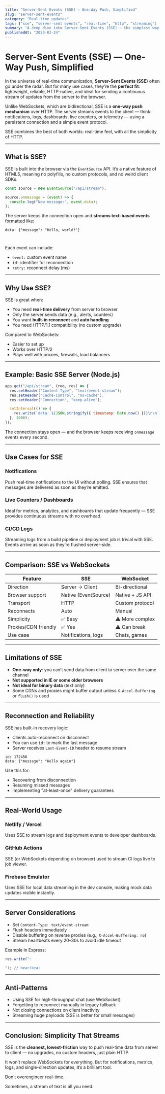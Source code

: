 ```yaml
---
title: "Server-Sent Events (SSE) — One-Way Push, Simplified"
slug: "server-sent-events"
category: "Real-time updates"
tags: ["sse", "server-sent events", "real-time", "http", "streaming"]
summary: "A deep dive into Server-Sent Events (SSE) — the simplest way to push real-time data from server to browser over HTTP. Explore how it works, when to use it, and how it compares to WebSockets and polling."
publishedAt: "2023-03-24"
---
```


# Server-Sent Events (SSE) — One-Way Push, Simplified

In the universe of real-time communication, **Server-Sent Events (SSE)** often go under the radar. But for many use cases, they’re the **perfect fit**: lightweight, reliable, HTTP-native, and ideal for sending a continuous stream of updates from the server to the browser.

Unlike WebSockets, which are bidirectional, SSE is a **one-way push mechanism** over HTTP. The server streams events to the client — think: notifications, logs, dashboards, live counters, or telemetry — using a persistent connection and a simple event protocol.

SSE combines the best of both worlds: real-time feel, with all the simplicity of HTTP.

---

## What is SSE?

SSE is built into the browser via the `EventSource` API. It’s a native feature of HTML5, meaning no polyfills, no custom protocols, and no weird client SDKs.

```js
const source = new EventSource("/api/stream");

source.onmessage = (event) => {
  console.log("New message:", event.data);
};
```

The server keeps the connection open and **streams text-based events** formatted like:

```http
data: {"message": "Hello, world!"}



```

Each event can include:
- `event:` custom event name
- `id:` identifier for reconnection
- `retry:` reconnect delay (ms)

---

## Why Use SSE?

SSE is great when:
- You need **real-time delivery** from server to browser
- Only the server sends data (e.g., alerts, counters)
- You want **built-in reconnect** and **auto handling**
- You need HTTP/1.1 compatibility (no custom upgrade)

Compared to WebSockets:
- Easier to set up
- Works over HTTP/2
- Plays well with proxies, firewalls, load balancers

---

## Example: Basic SSE Server (Node.js)

```js
app.get("/api/stream", (req, res) => {
  res.setHeader("Content-Type", "text/event-stream");
  res.setHeader("Cache-Control", "no-cache");
  res.setHeader("Connection", "keep-alive");

  setInterval(() => {
    res.write(`data: ${JSON.stringify({ timestamp: Date.now() })}\n\n`);
  }, 1000);
});
```

The connection stays open — and the browser keeps receiving `onmessage` events every second.

---

## Use Cases for SSE

### Notifications

Push real-time notifications to the UI without polling. SSE ensures that messages are delivered as soon as they’re emitted.

### Live Counters / Dashboards

Ideal for metrics, analytics, and dashboards that update frequently — SSE provides continuous streams with no overhead.

### CI/CD Logs

Streaming logs from a build pipeline or deployment job is trivial with SSE. Events arrive as soon as they’re flushed server-side.

---

## Comparison: SSE vs WebSockets

| Feature               | SSE               | WebSocket           |
|------------------------|-------------------|----------------------|
| Direction              | Server → Client   | Bi-directional       |
| Browser support        | Native (EventSource) | Native + JS API    |
| Transport              | HTTP              | Custom protocol      |
| Reconnects             | Auto              | Manual               |
| Simplicity             | ✅ Easy            | ⚠️ More complex       |
| Proxies/CDN friendly   | ✅ Yes             | ⚠️ Can break          |
| Use case               | Notifications, logs | Chats, games         |

---

## Limitations of SSE

- **One-way only**: you can’t send data from client to server over the same channel
- **Not supported in IE or some older browsers**
- **Not ideal for binary data** (text only)
- Some CDNs and proxies might buffer output unless `X-Accel-Buffering` or `flush()` is used

---

## Reconnection and Reliability

SSE has built-in recovery logic:
- Clients auto-reconnect on disconnect
- You can use `id:` to mark the last message
- Server receives `Last-Event-ID` header to resume stream

```http
id: 172456
data: {"message": "Hello again"}
```

Use this for:
- Recovering from disconnection
- Resuming missed messages
- Implementing "at-least-once" delivery guarantees

---

## Real-World Usage

### Netlify / Vercel

Uses SSE to stream logs and deployment events to developer dashboards.

### GitHub Actions

SSE (or WebSockets depending on browser) used to stream CI logs live to job viewer.

### Firebase Emulator

Uses SSE for local data streaming in the dev console, making mock data updates visible instantly.

---

## Server Considerations

- Set `Content-Type: text/event-stream`
- Flush headers immediately
- Disable buffering on reverse proxies (e.g., `X-Accel-Buffering: no`)
- Stream heartbeats every 20–30s to avoid idle timeout

Example in Express:

```js
res.write(":

"); // heartbeat
```

---

## Anti-Patterns

- Using SSE for high-throughput chat (use WebSocket)
- Forgetting to reconnect manually in legacy fallback
- Not closing connections on client inactivity
- Streaming huge payloads (SSE is better for small messages)

---

## Conclusion: Simplicity That Streams

SSE is the **cleanest, lowest-friction** way to push real-time data from server to client — no upgrades, no custom headers, just plain HTTP.

It won’t replace WebSockets for everything. But for notifications, metrics, logs, and single-direction updates, it’s a brilliant tool.

Don’t overengineer real-time.

Sometimes, a stream of text is all you need.
